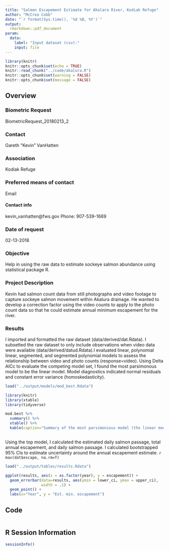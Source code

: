 ```yaml
---
title: "Salmon Escapement Estimate for Akalara River, Kodiak Refuge"
author: "McCrea Cobb"
date: "`r format(Sys.time(), '%d %B, %Y')`"
output: 
  rmarkdown::pdf_document
param: 
  data:
    label: "Input dataset (csv):"
    input: file
---
```


```r
library(knitr)
knitr::opts_chunk$set(echo = TRUE)
knitr::read_chunk("../code/akalura.R")
knitr::opts_chunk$set(warning = FALSE)
knitr::opts_chunk$set(message = FALSE)
```


## Overview

### Biometric Request #
BiometricRequest_20180213_2

### Contact
Gareth "Kevin" VanHatten

### Association
Kodiak Refuge

### Preferred means of contact
Email

#### Contact info
kevin_vanhatten@fws.gov  Phone: 907-539-1669

### Date of request
02-13-2018

### Objective
Help in using the raw data to estimate sockeye salmon abundance using statistical package R.

### Project Description
Kevin had salmon count data from still photographs and video footage to capture sockeye salmon movement within Akalura drainage. He wanted to develop a correction factor using the video counts to apply to the photo count data so that he could estimate annual minimum escapement for the river.

\newpage  


### Results
I imported and formatted the raw dataset (data/derived/dat.Rdata). I subsetted the raw dataset to only include observations when video data were available (data/derived/datud.Rdata).I evaluated linear, polynomial linear, segmented, and segmented polynomial models to assess the relationship between video and photo counts (response=video). Using Delta AICc to evaluate the competing model set, I found the most parsimonous model to be the linear model. Model diagnostics indicated normal residuals and constant error variance (homoskedasticity). 
```r
load("../output/models/mod_best.Rdata")

library(knitr)
library(xtable)
library(tidyverse)

mod.best %>%
  summary() %>%
  xtable() %>%
  kable(caption="Summary of the most parsimonious model (the linear model)")
```


```r
```

Using the top model, I calculated the estimated daily salmon passage, total annual escapement, and daily salmon passage. I calculated bootstrapped 95% CIs to estimate uncertainty around the annual escapement estimate.  `r max(dat$escape, na.rm=T)`
  
```r
load("../output/tables/results.Rdata")

ggplot(results, aes(x = as.factor(year), y = escapement)) +
  geom_errorbar(data=results, aes(ymin = lower_ci, ymax = upper_ci),
                width = .1) +
  geom_point() +
  labs(x="Year", y = "Est. min. escapement")
```

\newpage  

## Code
```r
```

\newpage

## R Session Information
```r
sessionInfo()
```

